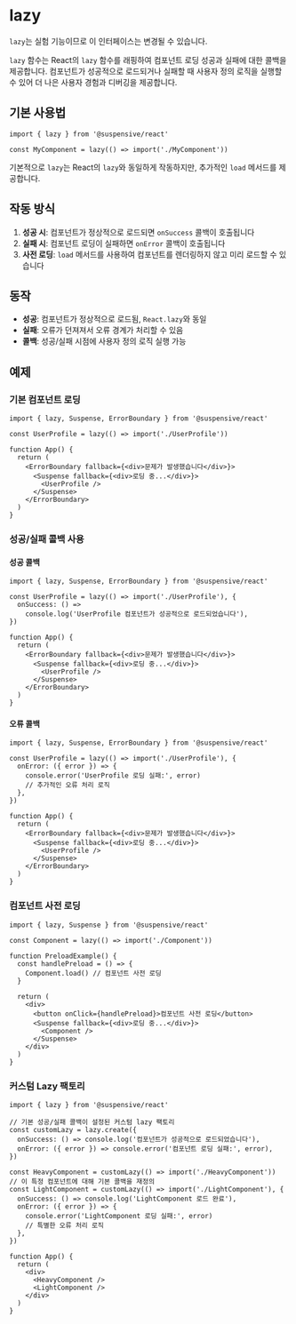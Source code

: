 
# lazy

<Callout type='experimental'>

`lazy`는 실험 기능이므로 이 인터페이스는 변경될 수 있습니다.

</Callout>

`lazy` 함수는 React의 `lazy` 함수를 래핑하여 컴포넌트 로딩 성공과 실패에 대한 콜백을 제공합니다. 컴포넌트가 성공적으로 로드되거나 실패할 때 사용자 정의 로직을 실행할 수 있어 더 나은 사용자 경험과 디버깅을 제공합니다.

## 기본 사용법

```tsx
import { lazy } from '@suspensive/react'

const MyComponent = lazy(() => import('./MyComponent'))
```

기본적으로 `lazy`는 React의 `lazy`와 동일하게 작동하지만, 추가적인 `load` 메서드를 제공합니다.

## 작동 방식

1. **성공 시**: 컴포넌트가 정상적으로 로드되면 `onSuccess` 콜백이 호출됩니다
2. **실패 시**: 컴포넌트 로딩이 실패하면 `onError` 콜백이 호출됩니다
3. **사전 로딩**: `load` 메서드를 사용하여 컴포넌트를 렌더링하지 않고 미리 로드할 수 있습니다

## 동작

- **성공**: 컴포넌트가 정상적으로 로드됨, `React.lazy`와 동일
- **실패**: 오류가 던져져서 오류 경계가 처리할 수 있음
- **콜백**: 성공/실패 시점에 사용자 정의 로직 실행 가능

## 예제

### 기본 컴포넌트 로딩

```tsx
import { lazy, Suspense, ErrorBoundary } from '@suspensive/react'

const UserProfile = lazy(() => import('./UserProfile'))

function App() {
  return (
    <ErrorBoundary fallback={<div>문제가 발생했습니다</div>}>
      <Suspense fallback={<div>로딩 중...</div>}>
        <UserProfile />
      </Suspense>
    </ErrorBoundary>
  )
}
```

### 성공/실패 콜백 사용

#### 성공 콜백

```tsx
import { lazy, Suspense, ErrorBoundary } from '@suspensive/react'

const UserProfile = lazy(() => import('./UserProfile'), {
  onSuccess: () =>
    console.log('UserProfile 컴포넌트가 성공적으로 로드되었습니다'),
})

function App() {
  return (
    <ErrorBoundary fallback={<div>문제가 발생했습니다</div>}>
      <Suspense fallback={<div>로딩 중...</div>}>
        <UserProfile />
      </Suspense>
    </ErrorBoundary>
  )
}
```

#### 오류 콜백

```tsx
import { lazy, Suspense, ErrorBoundary } from '@suspensive/react'

const UserProfile = lazy(() => import('./UserProfile'), {
  onError: ({ error }) => {
    console.error('UserProfile 로딩 실패:', error)
    // 추가적인 오류 처리 로직
  },
})

function App() {
  return (
    <ErrorBoundary fallback={<div>문제가 발생했습니다</div>}>
      <Suspense fallback={<div>로딩 중...</div>}>
        <UserProfile />
      </Suspense>
    </ErrorBoundary>
  )
}
```

### 컴포넌트 사전 로딩

```tsx
import { lazy, Suspense } from '@suspensive/react'

const Component = lazy(() => import('./Component'))

function PreloadExample() {
  const handlePreload = () => {
    Component.load() // 컴포넌트 사전 로딩
  }

  return (
    <div>
      <button onClick={handlePreload}>컴포넌트 사전 로딩</button>
      <Suspense fallback={<div>로딩 중...</div>}>
        <Component />
      </Suspense>
    </div>
  )
}
```

### 커스텀 Lazy 팩토리

```tsx
import { lazy } from '@suspensive/react'

// 기본 성공/실패 콜백이 설정된 커스텀 lazy 팩토리
const customLazy = lazy.create({
  onSuccess: () => console.log('컴포넌트가 성공적으로 로드되었습니다'),
  onError: ({ error }) => console.error('컴포넌트 로딩 실패:', error),
})

const HeavyComponent = customLazy(() => import('./HeavyComponent'))
// 이 특정 컴포넌트에 대해 기본 콜백을 재정의
const LightComponent = customLazy(() => import('./LightComponent'), {
  onSuccess: () => console.log('LightComponent 로드 완료'),
  onError: ({ error }) => {
    console.error('LightComponent 로딩 실패:', error)
    // 특별한 오류 처리 로직
  },
})

function App() {
  return (
    <div>
      <HeavyComponent />
      <LightComponent />
    </div>
  )
}
```
